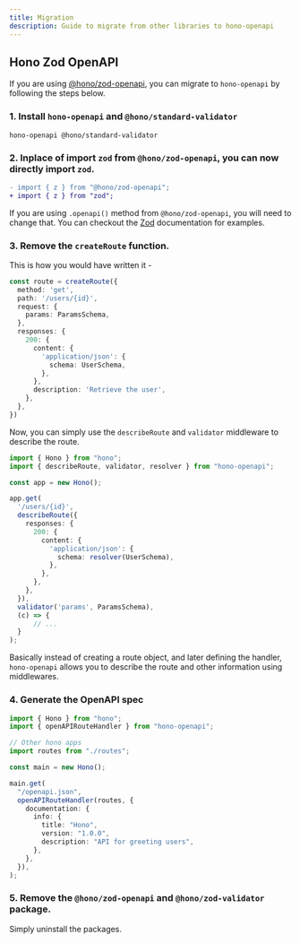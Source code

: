 ```yaml
---
title: Migration
description: Guide to migrate from other libraries to hono-openapi
---
```


## Hono Zod OpenAPI

If you are using [@hono/zod-openapi](https://npmjs.com/package/@hono/zod-openapi), you can migrate to `hono-openapi` by following the steps below.

### 1. Install `hono-openapi` and `@hono/standard-validator`

```package-install
hono-openapi @hono/standard-validator
```

### 2. Inplace of import `zod` from `@hono/zod-openapi`, you can now directly import `zod`.

```diff
- import { z } from "@hono/zod-openapi";
+ import { z } from "zod";
```

If you are using `.openapi()` method from `@hono/zod-openapi`, you will need to change that. You can checkout the [Zod](/docs/openapi/zod#passing-reference) documentation for examples.

### 3. Remove the `createRoute` function.

This is how you would have written it -

```ts
const route = createRoute({
  method: 'get',
  path: '/users/{id}',
  request: {
    params: ParamsSchema,
  },
  responses: {
    200: {
      content: {
        'application/json': {
          schema: UserSchema,
        },
      },
      description: 'Retrieve the user',
    },
  },
})
```

Now, you can simply use the `describeRoute` and `validator` middleware to describe the route.

```ts
import { Hono } from "hono";
import { describeRoute, validator, resolver } from "hono-openapi";

const app = new Hono();

app.get(
  '/users/{id}',
  describeRoute({
    responses: {
      200: {
        content: {
          'application/json': {
            schema: resolver(UserSchema),
          },
        },
      },
    },
  }),
  validator('params', ParamsSchema),
  (c) => {
      // ...
  }
);
```

Basically instead of creating a route object, and later defining the handler, `hono-openapi` allows you to describe the route and other information using middlewares.

### 4. Generate the OpenAPI spec

```ts
import { Hono } from "hono";
import { openAPIRouteHandler } from "hono-openapi";

// Other hono apps
import routes from "./routes";

const main = new Hono();

main.get(
  "/openapi.json",
  openAPIRouteHandler(routes, {
    documentation: {
      info: {
        title: "Hono",
        version: "1.0.0",
        description: "API for greeting users",
      },
    },
  }),
);
```

### 5. Remove the `@hono/zod-openapi` and `@hono/zod-validator` package.

Simply uninstall the packages.